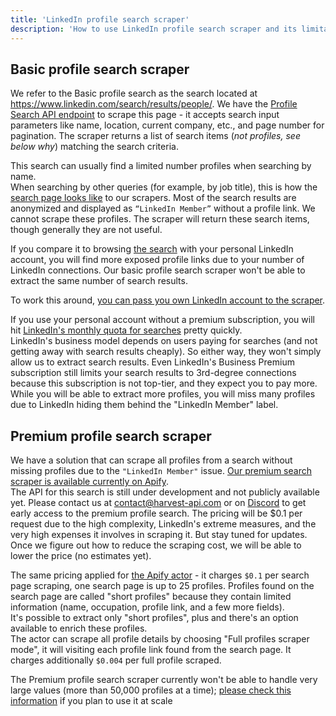 ```yaml
---
title: 'LinkedIn profile search scraper'
description: 'How to use LinkedIn profile search scraper and its limitations'
---
```


## Basic profile search scraper

We refer to the Basic profile search as the search located at https://www.linkedin.com/search/results/people/.
We have the [Profile Search API endpoint](/linkedin-api-reference/profile/search) to scrape this page - it accepts search input parameters like name, location, current company, etc., and
page number for pagination. The scraper returns a list of search items (_not profiles, see below why_) matching the search criteria.

This search can usually find a limited number profiles when searching by name.  
When searching by other queries (for example, by job title), this is how the [search page looks like](/images/screenshot_2025-09-29_033012.png)
to our scrapers. Most of the search results are anonymized and displayed as `“LinkedIn Member”` without a profile link. We cannot scrape these profiles.
The scraper will return these search items, though generally they are not useful.

If you compare it to browsing [the search](https://www.linkedin.com/search/results/people/) with your personal LinkedIn account,
you will find more exposed profile links due to your number of LinkedIn connections.
Our basic profile search scraper won't be able to extract the same number of search results.

To work this around, [you can pass you own LinkedIn account to the scraper](/guides/custom-accounts).

If you use your personal account without a premium subscription, you will hit [LinkedIn's monthly quota
for searches](https://www.linkedin.com/help/linkedin/answer/a524372/monthly-people-search-usage) pretty quickly.  
LinkedIn's business model depends on users paying for searches (and not getting away with search results cheaply).
So either way, they won't simply allow us to extract search results.
Even LinkedIn's Business Premium subscription still limits your search results to 3rd-degree connections
because this subscription is not top-tier, and they expect you to pay more. While you will be able to extract more profiles,
you will miss many profiles due to LinkedIn hiding them behind the "LinkedIn Member" label.

## Premium profile search scraper

We have a solution that can scrape all profiles from a search without missing profiles due to the `"LinkedIn Member"` issue.
[Our premium search scraper is available currently on Apify](https://apify.com/harvestapi/linkedin-profile-search).  
The API for this search is still under development and not publicly available yet. Please contact us at contact@harvest-api.com
or on [Discord](https://discord.gg/TGA9k9u2gE) to get early access to the premium profile search.
The pricing will be $0.1 per request due to the high complexity, LinkedIn's extreme measures,
and the very high expenses it involves in scraping it. But stay tuned for updates. Once we figure out how to reduce the
scraping cost, we will be able to lower the price (no estimates yet).

The same pricing applied for [the Apify actor](https://apify.com/harvestapi/linkedin-profile-search) - it charges `$0.1`
per search page scraping, one search page is up to 25 profiles. Profiles found on the search page
are called "short profiles" because they contain limited information (name, occupation, profile link, and a few more fields).  
It's possible to extract only "short profiles", plus and there's an option available to enrich these profiles.  
The actor can scrape all profile details by choosing "Full profiles scraper mode", it will visiting each profile
link found from the search page. It charges additionally `$0.004` per full profile scraped.

The Premium profile search scraper currently won't be able to handle very large values (more than 50,000 profiles at a time);
[please check this information](https://apify.com/harvestapi/linkedin-profile-search#large-scale-scraping-and-rate-limits)
if you plan to use it at scale

